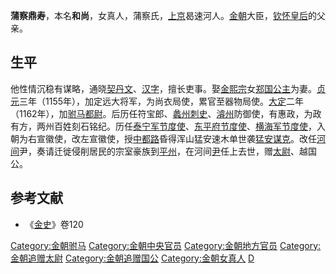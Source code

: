 '''蒲察鼎寿'''，本名'''和尚'''，女真人，蒲察氏，[[上京|上京]]曷速河人。[[金朝|金朝]]大臣，[[钦怀皇后|钦怀皇后]]的父亲。
==生平==    
他性情沉稳有谋略，通晓[[契丹文|契丹文]]、[[汉字|汉字]]，擅长吏事。娶[[金熙宗|金熙宗]]女[[郑国公主|郑国公主]]为妻。[[贞元_(金朝)|贞元]]三年（1155年），加定远大将军，为尚衣局使，累官至器物局使。[[大定_(金朝)|大定]]二年（1162年），加[[驸马都尉|驸马都尉]]。后历任符宝郎、[[蠡州|蠡州]][[刺史|刺史]]、[[濬州|濬州]]防御使，有惠政，为政有方，两州百姓刻石铭纪。历任[[泰宁军节度使|泰宁军节度使]]、[[东平府|东平府]][[节度使|节度使]]、[[横海军节度使|横海军节度使]]，入朝为右宣徽使，改左宣徽使，授[[中都路|中都路]]昏得浑山猛安速木单世袭[[猛安谋克|猛安谋克]]。改任[[河间|河间]]尹，奏请迁徙侵削居民的宗室豪族到[[平州|平州]]，在河间[[尹|尹]]任上去世，赠[[太尉|太尉]]、越国公。

==参考文献==
* 《[[金史|金史]]》卷120

[[Category:金朝驸马|Category:金朝驸马]]
[[Category:金朝中央官员|Category:金朝中央官员]]
[[Category:金朝地方官员|Category:金朝地方官员]]
[[Category:金朝追赠太尉|Category:金朝追赠太尉]]
[[Category:金朝追赠国公|Category:金朝追赠国公]]
[[Category:金朝女真人|Category:金朝女真人]]
[[Category:蒲察氏|D]]